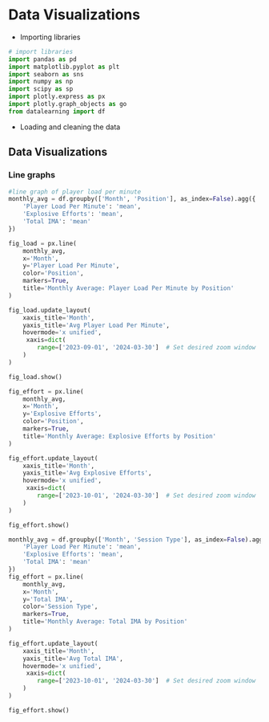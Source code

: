 # Data Visualizations

* Importing libraries
```python
# import libraries
import pandas as pd
import matplotlib.pyplot as plt
import seaborn as sns
import numpy as np
import scipy as sp
import plotly.express as px
import plotly.graph_objects as go
from datalearning import df
```

* Loading and cleaning the data

## Data Visualizations

### Line graphs
```python
#line graph of player load per minute 
monthly_avg = df.groupby(['Month', 'Position'], as_index=False).agg({
    'Player Load Per Minute': 'mean',
    'Explosive Efforts': 'mean',
    'Total IMA': 'mean'
})

fig_load = px.line(
    monthly_avg,
    x='Month',
    y='Player Load Per Minute',
    color='Position',
    markers=True,
    title='Monthly Average: Player Load Per Minute by Position'
)

fig_load.update_layout(
    xaxis_title='Month',
    yaxis_title='Avg Player Load Per Minute',
    hovermode='x unified',
     xaxis=dict(
        range=['2023-09-01', '2024-03-30']  # Set desired zoom window
    )
)

fig_load.show()

```
```python
fig_effort = px.line(
    monthly_avg,
    x='Month',
    y='Explosive Efforts',
    color='Position',
    markers=True,
    title='Monthly Average: Explosive Efforts by Position'
)

fig_effort.update_layout(
    xaxis_title='Month',
    yaxis_title='Avg Explosive Efforts',
    hovermode='x unified',
     xaxis=dict(
        range=['2023-10-01', '2024-03-30']  # Set desired zoom window
    )
)

fig_effort.show()

```
```python
monthly_avg = df.groupby(['Month', 'Session Type'], as_index=False).agg({
    'Player Load Per Minute': 'mean',
    'Explosive Efforts': 'mean',
    'Total IMA': 'mean'
})
fig_effort = px.line(
    monthly_avg,
    x='Month',
    y='Total IMA',
    color='Session Type',
    markers=True,
    title='Monthly Average: Total IMA by Position'
)

fig_effort.update_layout(
    xaxis_title='Month',
    yaxis_title='Avg Total IMA',
    hovermode='x unified',
     xaxis=dict(
        range=['2023-10-01', '2024-03-30']  # Set desired zoom window
    )
)

fig_effort.show()
```
